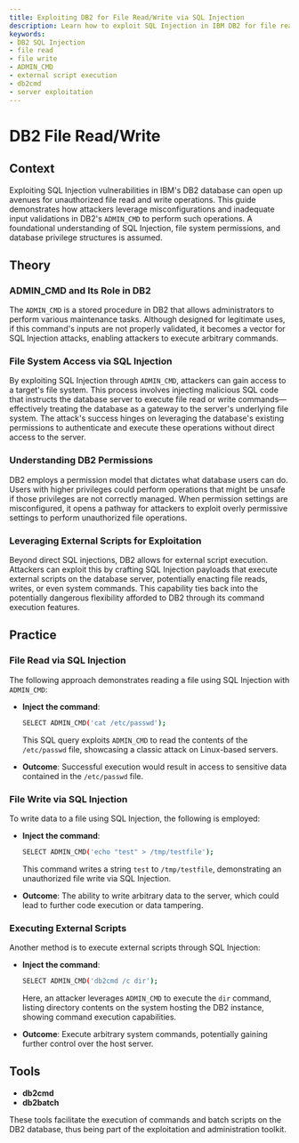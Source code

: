 ```yaml
---
title: Exploiting DB2 for File Read/Write via SQL Injection
description: Learn how to exploit SQL Injection in IBM DB2 for file read/write operations.
keywords:
- DB2 SQL Injection
- file read
- file write
- ADMIN_CMD
- external script execution
- db2cmd
- server exploitation
---
```


# DB2 File Read/Write

## Context

Exploiting SQL Injection vulnerabilities in IBM's DB2 database can open up avenues for unauthorized file read and write operations. This guide demonstrates how attackers leverage misconfigurations and inadequate input validations in DB2's `ADMIN_CMD` to perform such operations. A foundational understanding of SQL Injection, file system permissions, and database privilege structures is assumed.

## Theory

### ADMIN_CMD and Its Role in DB2

The `ADMIN_CMD` is a stored procedure in DB2 that allows administrators to perform various maintenance tasks. Although designed for legitimate uses, if this command's inputs are not properly validated, it becomes a vector for SQL Injection attacks, enabling attackers to execute arbitrary commands.

### File System Access via SQL Injection

By exploiting SQL Injection through `ADMIN_CMD`, attackers can gain access to a target's file system. This process involves injecting malicious SQL code that instructs the database server to execute file read or write commands—effectively treating the database as a gateway to the server's underlying file system. The attack's success hinges on leveraging the database's existing permissions to authenticate and execute these operations without direct access to the server.

### Understanding DB2 Permissions

DB2 employs a permission model that dictates what database users can do. Users with higher privileges could perform operations that might be unsafe if those privileges are not correctly managed. When permission settings are misconfigured, it opens a pathway for attackers to exploit overly permissive settings to perform unauthorized file operations.

### Leveraging External Scripts for Exploitation

Beyond direct SQL injections, DB2 allows for external script execution. Attackers can exploit this by crafting SQL Injection payloads that execute external scripts on the database server, potentially enacting file reads, writes, or even system commands. This capability ties back into the potentially dangerous flexibility afforded to DB2 through its command execution features.

## Practice

### File Read via SQL Injection

The following approach demonstrates reading a file using SQL Injection with `ADMIN_CMD`:

- **Inject the command**:
    ```bash
    SELECT ADMIN_CMD('cat /etc/passwd');
    ```

    This SQL query exploits `ADMIN_CMD` to read the contents of the `/etc/passwd` file, showcasing a classic attack on Linux-based servers.

- **Outcome**: Successful execution would result in access to sensitive data contained in the `/etc/passwd` file.

### File Write via SQL Injection

To write data to a file using SQL Injection, the following is employed:

- **Inject the command**:
    ```bash
    SELECT ADMIN_CMD('echo "test" > /tmp/testfile');
    ```

    This command writes a string `test` to `/tmp/testfile`, demonstrating an unauthorized file write via SQL Injection.

- **Outcome**: The ability to write arbitrary data to the server, which could lead to further code execution or data tampering.

### Executing External Scripts

Another method is to execute external scripts through SQL Injection:

- **Inject the command**:
    ```bash
    SELECT ADMIN_CMD('db2cmd /c dir');
    ```

    Here, an attacker leverages `ADMIN_CMD` to execute the `dir` command, listing directory contents on the system hosting the DB2 instance, showing command execution capabilities.

- **Outcome**: Execute arbitrary system commands, potentially gaining further control over the host server.

## Tools

- **db2cmd**
- **db2batch** 

These tools facilitate the execution of commands and batch scripts on the DB2 database, thus being part of the exploitation and administration toolkit.